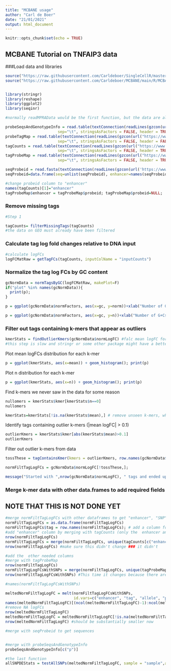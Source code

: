 ```yaml
---
title: "MCBANE usage"
author: "Carl de Boer"
date: "21/01/2021"
output: html_document
---
```


```r
knitr::opts_chunk$set(echo = TRUE)
```

## MCBANE Tutorial on TNFAIP3 data

###Load data and libraries

```r
source("https://raw.githubusercontent.com/Carldeboer/SingleCellR/master/ConvenienceFunctions.R")
source("https://raw.githubusercontent.com/Carldeboer/MCBANE/main/R/MCBANE.R")


library(stringr)
library(reshape)
library(ggplot2)
library(seqinr)

#normally readMPRAData would be the first function, but the data are already compiled from GEO

probeSeqsAndGenotypeInfo = read.table(textConnection(readLines(gzcon(url("https://www.ncbi.nlm.nih.gov/geo/download/?acc=GSE136702&format=file&file=GSE136702%5FProbeSequences%5Fand%5FSNP%5FGenotypes%5Fall%2Etxt%2Egz")))), 
                       sep="\t", stringsAsFactors = FALSE, header = TRUE)
probeTagMap = read.table(textConnection(readLines(gzcon(url("https://www.ncbi.nlm.nih.gov/geo/download/?acc=GSE136702&format=file&file=GSE136702%5Fprobe%5Fbarcode%5Fassociation%5F3%2E4E6%5F2%2Emap%2Egz")))), 
                       sep="\t", stringsAsFactors = FALSE, header = FALSE)
tagCounts = read.table(textConnection(readLines(gzcon(url("https://www.ncbi.nlm.nih.gov/geo/download/?acc=GSE136702&format=file&file=GSE136702%5F20190823%5FMPRA%5Ftag%5Fcount%5Fmatrix%2Etxt%2Egz")))), 
                       sep="\t", stringsAsFactors = FALSE, header = TRUE)
tagProbeMap = read.table(textConnection(readLines(gzcon(url("https://www.ncbi.nlm.nih.gov/geo/download/?acc=GSE136702&format=file&file=GSE136702%5FMPRA90823%5FMPRA%5Fprobe%5FSNP%5Fallele%5Fmap%2Etxt%2Egz")))), 
                       sep="\t", stringsAsFactors = FALSE, header = TRUE)

seqProbeid = read.fasta(textConnection(readLines(gzcon(url('https://www.ncbi.nlm.nih.gov/geo/download/?acc=GSE136702&format=file&file=GSE136702%5FMPRA%5Fprobes%5Fand%5FbarcodeNs%5Fas%5Fin%5Fvector%5Ffor%5Fassociation%2Efasta%2Egz')))), as.string=T, forceDNAtolower=F)
seqProbeid=data.frame(seq=unlist(seqProbeid), enhancer=names(seqProbeid))

#change probeid column to "enhancer"
names(tagCounts)[1]="enhancer"
tagProbeMap$enhancer = tagProbeMap$probeid; tagProbeMap$probeid=NULL;


```


### Remove missing tags

```r
#Step 1

tagCounts= filterMissingTags(tagCounts)
#the data on GEO must already have been filtered

```


### Calculate tag log fold changes relative to DNA input

```r

#calculate logFCs
logFCMatRaw = getTagFCs(tagCounts, inputColName = "inputCounts")
```

### Normalize the tag log FCs by GC content

```r
gcNormData = normTagsByGC(logFCMatRaw, makePlot=F)
if("plot" %in% names(gcNormData)){
  print(p);
}
```
```r
p = ggplot(gcNormData$normFactors, aes(x=gc, y=norm))+xlab("Number of G+Cs") + ylab("Normalization factor (logFC)")+geom_line(); print(p)
```
```r
p = ggplot(gcNormData$normFactors, aes(x=gc, y=n))+xlab("Number of G+Cs") + ylab("Number of tags (n)")+geom_line(); print(p)

```

### Filter out tags containing k-mers that appear as outliers

```r
kmerStats = findOutlierKmers(gcNormData$normLogFC) #falc mean logFC for each k-mer
#this step is slow and stringr or some other package might have a better way of doing the k-mer matching. Would be good because it would allow larger k too.
```

Plot mean logFCs distribution for each k-mer

```r
p = ggplot(kmerStats, aes(x=mean)) + geom_histogram(); print(p)
```

Plot n distribution for each k-mer

```r
p = ggplot(kmerStats, aes(x=n)) + geom_histogram(); print(p)

```

Find k-mers we never saw in the data for some reason

```r
nullomers = kmerStats$kmer[kmerStats$n==0]
nullomers
```


```r
kmerStats=kmerStats[!is.na(kmerStats$mean),] # remove unseen k-mers, where mean is NA
```

Identify tags containing outlier k-mers (|mean logFC| > 0.1)

```r
outlierKmers = kmerStats$kmer[abs(kmerStats$mean)>0.1]
outlierKmers
```

Filter out outlier k-mers from data

```r
tossThese = tagContainsKmer(kmers = outlierKmers, row.names(gcNormData$normLogFC))

normFiltTagLogFCs = gcNormData$normLogFC[!tossThese,];

message("Started with ",nrow(gcNormData$normLogFC), " tags and ended up with ", nrow(normFiltTagLogFCs), " tags.")
```

### Merge k-mer data with other data.frames to add required fields

## NOTE THAT THIS IS NOT DONE YET

```r

#merge normFiltTagLogFCs with other dataframes to get "enhancer", "SNP","allele" columns
normFiltTagLogFCs = as.data.frame(normFiltTagLogFCs)
normFiltTagLogFCs$tag = row.names(normFiltTagLogFCs); # add a column for tag
#add "enhancer" column by merging with tagCounts (only the  enhancer and tag columns)
nrow(normFiltTagLogFCs)
normFiltTagLogFCs = merge(normFiltTagLogFCs, unique(tagCounts[c("enhancer","tag")]), by="tag")
nrow(normFiltTagLogFCs) #make sure this didn't change ### it didn't

#add the  other needed columns
#merge with tagProbeMap
nrow(normFiltTagLogFCs)
normFiltTagLogFCsWithSNPs = merge(normFiltTagLogFCs, unique(tagProbeMap), by="enhancer")
nrow(normFiltTagLogFCsWithSNPs) #This time it changes because there are some probes that have multiple SNPs

#names(normFiltTagLogFCsWithSNPs)

meltedNormFiltTagLogFC = melt(normFiltTagLogFCsWithSNPs,
                              id.vars=c("enhancer", "tag", "allele", "position", "old_SNPID", "rsSNP"))
names(meltedNormFiltTagLogFC)[(ncol(meltedNormFiltTagLogFC)-1):ncol(meltedNormFiltTagLogFC)] = c("sample","logFC")
#remove NA logFCs
nrow(meltedNormFiltTagLogFC)
meltedNormFiltTagLogFC = meltedNormFiltTagLogFC[!is.na(meltedNormFiltTagLogFC$logFC),];
nrow(meltedNormFiltTagLogFC) #should be substantially smaller now

#merge with seqProbeid to get sequences


#merge with probeSeqsAndGenotypeInfo
probeSeqsAndGenotypeInfo[c("p")]

```

```r

#the last function
allSNPDEStats = testAllSNPs(meltedNormFiltTagLogFC, sample = "sample",allele="allele",snpid="rsSNP",tag="tag",probeid="enhancer", logFC="logFC",test="t.test", minTags=5)
```
